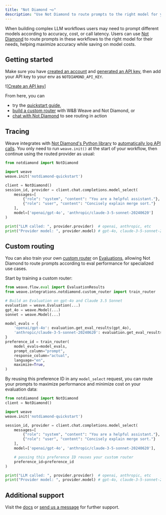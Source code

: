 ```yaml
---
title: "Not Diamond ¬◇"
description: "Use Not Diamond to route prompts to the right model for your needs while maximizing accuracy and saving on costs"
---
```


When building complex LLM workflows users may need to prompt different models according to accuracy,
cost, or call latency. Users can use [Not Diamond][nd] to route prompts in these workflows to the
right model for their needs, helping maximize accuracy while saving on model costs.

## Getting started

Make sure you have [created an account][account] and [generated an API key][keys], then add your API
key to your env as `NOTDIAMOND_API_KEY`.

![[Create an API key](imgs/notdiamond/api-keys.png)]

From here, you can

- try the [quickstart guide],
- [build a custom router][custom router] with W&B Weave and Not Diamond, or
- [chat with Not Diamond][chat] to see routing in action

## Tracing

Weave integrates with [Not Diamond's Python library][python] to [automatically log API calls][ops].
You only need to run `weave.init()` at the start of your workflow, then continue using the routed
provider as usual:

```python
from notdiamond import NotDiamond

import weave
weave.init('notdiamond-quickstart')

client = NotDiamond()
session_id, provider = client.chat.completions.model_select(
    messages=[
        {"role": "system", "content": "You are a helpful assistant."},
        {"role": "user", "content": "Concisely explain merge sort."}
    ],
    model=['openai/gpt-4o', 'anthropic/claude-3-5-sonnet-20240620']
)

print("LLM called: ", provider.provider)  # openai, anthropic, etc
print("Provider model: ", provider.model) # gpt-4o, claude-3-5-sonnet-20240620, etc
```

## Custom routing

You can also train your own [custom router] on [Evaluations][evals], allowing Not Diamond to route prompts
according to eval performance for specialized use cases.

Start by training a custom router:

```python
from weave.flow.eval import EvaluationResults
from weave.integrations.notdiamond.custom_router import train_router

# Build an Evaluation on gpt-4o and Claude 3.5 Sonnet
evaluation = weave.Evaluation(...)
gpt_4o = weave.Model(...)
sonnet = weave.Model(...)

model_evals = {
    'openai/gpt-4o': evaluation.get_eval_results(gpt_4o),
    'anthropic/claude-3-5-sonnet-20240620': evaluation.get_eval_results(sonnet),
}
preference_id = train_router(
    model_evals=model_evals,
    prompt_column="prompt",
    response_column="actual",
    language="en",
    maximize=True,
)
```

By reusing this preference ID in any `model_select` request, you can route your prompts
to maximize performance and minimize cost on your evaluation data:

```python
from notdiamond import NotDiamond
client = NotDiamond()

import weave
weave.init('notdiamond-quickstart')

session_id, provider = client.chat.completions.model_select(
    messages=[
        {"role": "system", "content": "You are a helpful assistant."},
        {"role": "user", "content": "Concisely explain merge sort."}
    ],
    model=['openai/gpt-4o', 'anthropic/claude-3-5-sonnet-20240620'],

    # passing this preference ID reuses your custom router
    preference_id=preference_id
)

print("LLM called: ", provider.provider)  # openai, anthropic, etc
print("Provider model: ", provider.model) # gpt-4o, claude-3-5-sonnet-20240620, etc
```

## Additional support

Visit the [docs] or [send us a message][support] for further support.

[account]: https://app.notdiamond.ai
[chat]: https://chat.notdiamond.ai
[custom router]: https://docs.notdiamond.ai/docs/router-training-quickstart
[docs]: https://docs.notdiamond.ai
[evals]: ../../guides/core-types/evaluations.md
[keys]: https://app.notdiamond.ai/keys
[nd]: https://www.notdiamond.ai/
[ops]: ../../guides/tracking/ops.md
[python]: https://github.com/Not-Diamond/notdiamond-python
[quickstart guide]: https://docs.notdiamond.ai/docs/quickstart
[support]: mailto:support@notdiamond.ai

